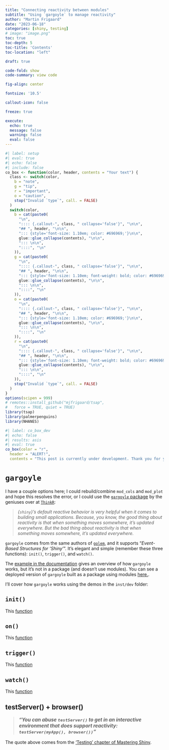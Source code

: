 ```yaml
---
title: "Connecting reactivity between modules"
subtitle: "Using `gargoyle` to manage reactivity"
author: "Martin Frigaard"
date: "2023-06-18"
categories: [shiny, testing]
# image: "image.png"
toc: true
toc-depth: 5
toc-title: 'Contents'
toc-location: "left"

draft: true

code-fold: show
code-summary: view code

fig-align: center

fontsize: '10.5'

callout-icon: false

freeze: true

execute:
  echo: true
  message: false
  warning: false
  eval: false
---
```


```r
#| label: setup
#| eval: true 
#| echo: false 
#| include: false
co_box <- function(color, header, contents = "Your text") {
  class <- switch(color,
    b = "note",
    g = "tip",
    r = "important",
    o = "caution",
    stop("Invalid `type`", call. = FALSE)
  )
  switch(color,
    b = cat(paste0(
      "\n",
      ":::: {.callout-", class, " collapse='false'}", "\n\n",
      "## ", header, "\n\n",
      "::: {style='font-size: 1.10em; color: #696969;'}\n\n",
      glue::glue_collapse(contents), "\n\n",
      "::: \n\n",
      "::::", "\n"
    )),
    g = cat(paste0(
      "\n",
      ":::: {.callout-", class, " collapse='false'}", "\n\n",
      "## ", header, "\n\n",
      "::: {style='font-size: 1.10em; font-weight: bold; color: #696969;'}\n\n",
      glue::glue_collapse(contents), "\n\n",
      "::: \n\n",
      "::::", "\n"
    )),
    o = cat(paste0(
      "\n",
      ":::: {.callout-", class, " collapse='false'}", "\n\n",
      "## ", header, "\n\n",
      "::: {style='font-size: 1.10em; color: #696969;'}\n\n",
      glue::glue_collapse(contents), "\n\n",
      "::: \n\n",
      "::::", "\n"
    )),
    r = cat(paste0(
      "\n",
      ":::: {.callout-", class, " collapse='false'}", "\n\n",
      "## ", header, "\n\n",
      "::: {style='font-size: 1.10em; font-weight: bold; color: #696969;'}\n\n",
      glue::glue_collapse(contents), "\n\n",
      "::: \n\n",
      "::::", "\n"
    )),
    stop("Invalid `type`", call. = FALSE)
  )
}
options(scipen = 999)
# remotes::install_github("mjfrigaard/tsap",
#   force = TRUE, quiet = TRUE)
library(tsap)
library(palmerpenguins)
library(NHANES)
```


```r
#| label: co_box_dev
#| echo: false
#| results: asis
#| eval: true
co_box(color = "r", 
  header = "ALERT!", 
  contents = "This post is currently under development. Thank you for your patience.")
```

# `gargoyle`

I have a couple options here; I could rebuild/combine `mod_cols` and `mod_plot` and hope this resolves the error, or I could use the [`gargoyle` package](https://github.com/ColinFay/gargoyle) by the geniuses over at [`ThinkR`](https://rtask.thinkr.fr/shiny-applications-design-and-deployment/):

> *{`shiny`}’s default reactive behavior is very helpful when it comes to building small applications. Because, you know, the good thing about reactivity is that when something moves somewhere, it’s updated everywhere. But the bad thing about reactivity is that when something moves somewhere, it’s updated everywhere.*

`gargoyle` comes from the same authors of [`golem`](https://thinkr-open.github.io/golem/), and it supports "*Event-Based Structures for 'Shiny'*". It's elegant and simple (remember these three functions): `init()`, `trigger()`, and `watch()`.

The [example in the documentation](https://github.com/ColinFay/gargoyle) gives an overview of how `gargoyle` works, but it's not in a package (and doesn't use modules). You can see a deployed version of `gargoyle` built as a package using modules [here.](https://mjfrigaard.shinyapps.io/gargap-demo/). 

I'll cover how `gargoyle` works using the demos in the `inst/dev` folder: 

## `init()`

This [function](https://github.com/ColinFay/gargoyle/blob/83234de417b9b0b39be9b8f1556e5df1968624b2/R/funs.R#L66)

## `on()`

This [function](https://github.com/ColinFay/gargoyle/blob/83234de417b9b0b39be9b8f1556e5df1968624b2/R/funs.R#L124)

## `trigger()`

This [function](https://github.com/ColinFay/gargoyle/blob/83234de417b9b0b39be9b8f1556e5df1968624b2/R/funs.R#L78)

## `watch()`

This [function](https://github.com/ColinFay/gargoyle/blob/83234de417b9b0b39be9b8f1556e5df1968624b2/R/funs.R#L106)












## testServer() + browser()

::: {style='font-size: 1.10em; font-weight: bold;'}

> *"You can abuse `testServer()` to get in an interactive environment that does support reactivity: `testServer(myApp(), browser())`"*

:::

The quote above comes from the ['Testing' chapter of Mastering Shiny](https://mastering-shiny.org/scaling-testing.html). 
